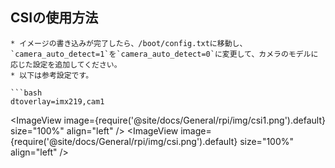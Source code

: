 

## CSIの使用方法

```
* イメージの書き込みが完了したら、/boot/config.txtに移動し、`camera_auto_detect=1`を`camera_auto_detect=0`に変更して、カメラのモデルに応じた設定を追加してください。
* 以下は参考設定です。

```bash
dtoverlay=imx219,cam1
```

<ImageView image={require('@site/docs/General/rpi/img/csi1.png').default} size="100%" align="left" />
<ImageView image={require('@site/docs/General/rpi/img/csi.png').default} size="100%" align="left" />
```

